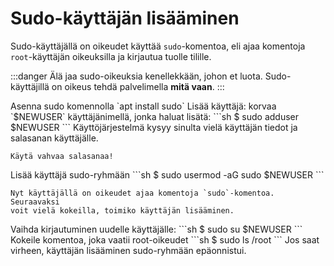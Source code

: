# Sudo-käyttäjän lisääminen

Sudo-käyttäjällä on oikeudet käyttää `sudo`-komentoa, eli ajaa komentoja
`root`-käyttäjän oikeuksilla ja kirjautua tuolle tilille.

:::danger
Älä jaa sudo-oikeuksia kenellekkään, johon et luota. Sudo-käyttäjillä
on oikeus tehdä palvelimella **mitä vaan**.
:::

<Stepper title="Sudo-käyttäjän lisääminen">
  <Step>
      Asenna sudo komennolla `apt install sudo`
  </Step>
  <Step>
    Lisää käyttäjä: korvaa `$NEWUSER` käyttäjänimellä, jonka
    haluat lisätä:
    ```sh
    $ sudo adduser $NEWUSER
    ```
    Käyttöjärjestelmä kysyy sinulta vielä käyttäjän tiedot ja salasanan käyttäjälle.

    Käytä vahvaa salasanaa!

  </Step>
  <Step>
    Lisää käyttäjä sudo-ryhmään
    ```sh
    $ sudo usermod -aG sudo $NEWUSER
    ```

    Nyt käyttäjällä on oikeudet ajaa komentoja `sudo`-komentoa. Seuraavaksi
    voit vielä kokeilla, toimiko käyttäjän lisääminen.

  </Step>
  <Step>
    Vaihda kirjautuminen uudelle käyttäjälle:
    ```sh
    $ sudo su $NEWUSER
    ```
  </Step>
  <Step>
    Kokeile komentoa, joka vaatii root-oikeudet
    ```sh
    $ sudo ls /root
    ```
    Jos saat virheen, käyttäjän lisääminen sudo-ryhmään epäonnistui.
  </Step>
</Stepper>
